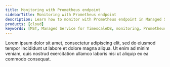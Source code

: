 ```yaml
---
title: Monitoring with Prometheus endpoint
sidebarTitle: Monitoring with Prometheus endpoint
description: Learn how to monitor with Prometheus endpoint in Managed Service for TimescaleDB
products: [cloud]
keywords: [MST, Managed Service for TimescaleDB, monitoring, Prometheus, endpoint]
---
```


Lorem ipsum dolor sit amet, consectetur adipiscing elit, sed do eiusmod tempor incididunt ut labore et dolore magna aliqua. Ut enim ad minim veniam, quis nostrud exercitation ullamco laboris nisi ut aliquip ex ea commodo consequat.